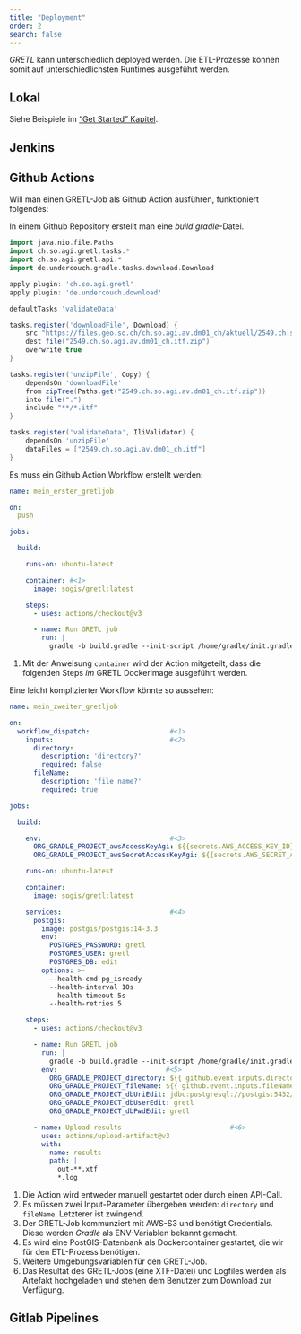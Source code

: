 ```yaml
---
title: "Deployment"
order: 2
search: false
---
```


_GRETL_ kann unterschiedlich deployed werden. Die ETL-Prozesse können somit auf unterschiedlichsten Runtimes ausgeführt werden.

## Lokal

Siehe Beispiele im ["Get Started" Kapitel](getting_started.qmd).

## Jenkins

## Github Actions

Will man einen GRETL-Job als Github Action ausführen, funktioniert folgendes:

In einem Github Repository erstellt man eine _build.gradle_-Datei.

```groovy
import java.nio.file.Paths
import ch.so.agi.gretl.tasks.*
import ch.so.agi.gretl.api.*
import de.undercouch.gradle.tasks.download.Download

apply plugin: 'ch.so.agi.gretl'
apply plugin: 'de.undercouch.download'

defaultTasks 'validateData'

tasks.register('downloadFile', Download) {
    src "https://files.geo.so.ch/ch.so.agi.av.dm01_ch/aktuell/2549.ch.so.agi.av.dm01_ch.itf.zip"
    dest file("2549.ch.so.agi.av.dm01_ch.itf.zip")
    overwrite true
}

tasks.register('unzipFile', Copy) {
    dependsOn 'downloadFile'
    from zipTree(Paths.get("2549.ch.so.agi.av.dm01_ch.itf.zip"))
    into file(".")
    include "**/*.itf"
}

tasks.register('validateData', IliValidator) {
    dependsOn 'unzipFile'
    dataFiles = ["2549.ch.so.agi.av.dm01_ch.itf"]
}
```

Es muss ein Github Action Workflow erstellt werden:

```yaml
name: mein_erster_gretljob

on:
  push

jobs:  

  build:

    runs-on: ubuntu-latest

    container: #<1>
      image: sogis/gretl:latest

    steps:
      - uses: actions/checkout@v3

      - name: Run GRETL job
        run: |
          gradle -b build.gradle --init-script /home/gradle/init.gradle --no-daemon
```


1. Mit der Anweisung `container` wird der Action mitgeteilt, dass die folgenden Steps _im_ GRETL Dockerimage ausgeführt werden.

Eine leicht komplizierter Workflow könnte so aussehen:

```yaml
name: mein_zweiter_gretljob

on:
  workflow_dispatch:                    #<1>
    inputs:                             #<2>
      directory:
        description: 'directory?'
        required: false
      fileName:
        description: 'file name?'
        required: true

jobs:  

  build:

    env:                                #<3>
      ORG_GRADLE_PROJECT_awsAccessKeyAgi: ${{secrets.AWS_ACCESS_KEY_ID}}
      ORG_GRADLE_PROJECT_awsSecretAccessKeyAgi: ${{secrets.AWS_SECRET_ACCESS_KEY}}

    runs-on: ubuntu-latest

    container:
      image: sogis/gretl:latest

    services:                           #<4>
      postgis:
        image: postgis/postgis:14-3.3
        env:
          POSTGRES_PASSWORD: gretl
          POSTGRES_USER: gretl
          POSTGRES_DB: edit
        options: >-
          --health-cmd pg_isready
          --health-interval 10s
          --health-timeout 5s
          --health-retries 5

    steps:
      - uses: actions/checkout@v3

      - name: Run GRETL job
        run: |
          gradle -b build.gradle --init-script /home/gradle/init.gradle --no-daemon
        env:                           #<5> 
          ORG_GRADLE_PROJECT_directory: ${{ github.event.inputs.directory }}
          ORG_GRADLE_PROJECT_fileName: ${{ github.event.inputs.fileName }}
          ORG_GRADLE_PROJECT_dbUriEdit: jdbc:postgresql://postgis:5432/edit
          ORG_GRADLE_PROJECT_dbUserEdit: gretl
          ORG_GRADLE_PROJECT_dbPwdEdit: gretl

      - name: Upload results                           #<6>
        uses: actions/upload-artifact@v3
        with:
          name: results
          path: |
            out-**.xtf
            *.log
```

1. Die Action wird entweder manuell gestartet oder durch einen API-Call.
2. Es müssen zwei Input-Parameter übergeben werden: `directory` und `fileName`. Letzterer ist zwingend.
3. Der GRETL-Job kommunziert mit AWS-S3 und benötigt Credentials. Diese werden _Gradle_ als ENV-Variablen bekannt gemacht.
4. Es wird eine PostGIS-Datenbank als Dockercontainer gestartet, die wir für den ETL-Prozess benötigen.
5. Weitere Umgebungsvariablen für den GRETL-Job.
6. Das Resultat des GRETL-Jobs (eine XTF-Datei) und Logfiles werden als Artefakt hochgeladen und stehen dem Benutzer zum Download zur Verfügung.

## Gitlab Pipelines